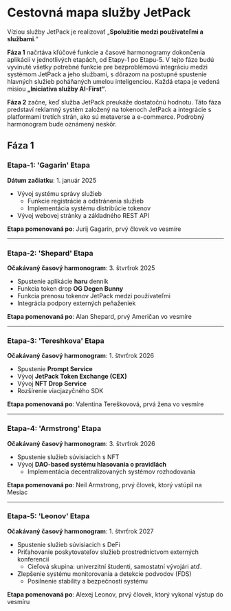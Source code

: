 # Cestovná mapa služby JetPack

Víziou služby JetPack je realizovať „**Spolužitie medzi používateľmi a službami**.“

**Fáza 1** načrtáva kľúčové funkcie a časové harmonogramy dokončenia aplikácií v jednotlivých etapách, od Etapy-1 po Etapu-5. V tejto fáze budú vyvinuté všetky potrebné funkcie pre bezproblémovú integráciu medzi systémom JetPack a jeho službami, s dôrazom na postupné spustenie hlavných služieb poháňaných umelou inteligenciou. Každá etapa je vedená misiou **„Iniciatíva služby AI-First“**.

**Fáza 2** začne, keď služba JetPack preukáže dostatočnú hodnotu. Táto fáza predstaví reklamný systém založený na tokenoch JetPack a integrácie s platformami tretích strán, ako sú metaverse a e-commerce. Podrobný harmonogram bude oznámený neskôr.

## Fáza 1

### **Etapa-1: 'Gagarin' Etapa**
**Dátum začiatku**: 1. január 2025

- Vývoj systému správy služieb
  - Funkcie registrácie a odstránenia služieb
  - Implementácia systému distribúcie tokenov
- Vývoj webovej stránky a základného REST API

**Etapa pomenovaná po**: Jurij Gagarin, prvý človek vo vesmíre

---

### **Etapa-2: 'Shepard' Etapa**
**Očakávaný časový harmonogram**: 3. štvrťrok 2025

- Spustenie aplikácie **haru** denník
- Funkcia token drop **OG Degen Bunny**
- Funkcia prenosu tokenov JetPack medzi používateľmi
- Integrácia podpory externých peňaženiek

**Etapa pomenovaná po**: Alan Shepard, prvý Američan vo vesmíre

---

### **Etapa-3: 'Tereshkova' Etapa**
**Očakávaný časový harmonogram**: 1. štvrťrok 2026

- Spustenie **Prompt Service**
- Vývoj **JetPack Token Exchange (CEX)**
- Vývoj **NFT Drop Service**
- Rozšírenie viacjazyčného SDK

**Etapa pomenovaná po**: Valentina Tereškovová, prvá žena vo vesmíre

---

### **Etapa-4: 'Armstrong' Etapa**
**Očakávaný časový harmonogram**: 3. štvrťrok 2026

- Spustenie služieb súvisiacich s NFT
- Vývoj **DAO-based systému hlasovania o pravidlách**
  - Implementácia decentralizovaných systémov rozhodovania

**Etapa pomenovaná po**: Neil Armstrong, prvý človek, ktorý vstúpil na Mesiac

---

### **Etapa-5: 'Leonov' Etapa**
**Očakávaný časový harmonogram**: 1. štvrťrok 2027

- Spustenie služieb súvisiacich s DeFi
- Priťahovanie poskytovateľov služieb prostredníctvom externých konferencií
  - Cieľová skupina: univerzitní študenti, samostatní vývojári atď.
- Zlepšenie systému monitorovania a detekcie podvodov (FDS)
  - Posilnenie stability a bezpečnosti systému

**Etapa pomenovaná po**: Alexej Leonov, prvý človek, ktorý vykonal výstup do vesmíru